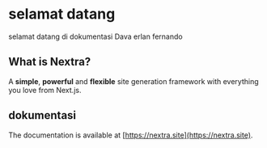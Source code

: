 # selamat datang 
 
selamat datang di dokumentasi Dava erlan fernando

## What is Nextra?

A **simple**, **powerful** and **flexible** site generation framework with everything you love from Next.js.

## dokumentasi

The documentation is available at [https://nextra.site](https://nextra.site).
